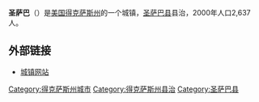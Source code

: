 {{Infobox city
|chinese_name=圣萨巴
|official_name            = {{lang|en|San Saba, Texas}}
|image_map                = TXMap-doton-SanSaba.PNG
|mapsize                  = 250px
|subdivision_type         = [[国家列表|国家]]
|subdivision_name         = [[美国|美国]]
|subdivision_type1        = [[美国行政区划|州]]
|subdivision_name1        = [[得克萨斯州|得克萨斯州]]
|subdivision_type2        = [[得克萨斯州各县列表|县]]
|subdivision_name2        = [[圣萨巴县|圣萨巴县]]
|area_total           = 4.7
|area_land            = 4.7
|area_water           = 0.0
|area_total_sq_mi         = 1.8
|area_land_sq_mi          = 1.8
|area_water_sq_mi         = 0.0
|population_as_of         = 2000年
|population_total         = 2637
|population_density   = 567.0
|population_density_sq_mi = 1468.6
|timezone                 = CST
|utc_offset               = -6
|timezone_DST             = CDT
|utc_offset_DST           = -5
|elevation             = 367
|elevation_ft             = 1204
|latd = 31 |latm = 11 |lats = 43 |latNS = N
|longd = 98 |longm = 43 |longs = 30 |longEW = W
|postal_code_type         = [[美国邮区编号|美国邮区编号]]
|postal_code              = 76877
|area_code                = 915
}}
'''圣萨巴'''（'''{{lang|en|San Saba}}'''）是[[美国|美国]][[得克萨斯州|得克萨斯州]]的一个城镇，[[圣萨巴县|圣萨巴县]]县治，2000年人口2,637人。

==外部链接==
* [http://www.sansabatexas.com/ 城镇网站]{{Wayback|url=http://www.sansabatexas.com/ |date=20080509170509 }}
{{Mapit-US-cityscale|31.195298|-98.725003}}

{{DEFAULTSORT:San Saba}}
[[Category:得克萨斯州城市|Category:得克萨斯州城市]]
[[Category:得克萨斯州县治|Category:得克萨斯州县治]]
[[Category:圣萨巴县|Category:圣萨巴县]]
{{Texas-stub}}